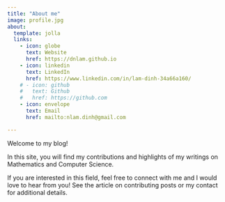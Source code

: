 ```yaml
---
title: "About me"
image: profile.jpg
about:
  template: jolla
  links:
    - icon: globe
      text: Website
      href: https://dnlam.github.io
    - icon: linkedin
      text: LinkedIn
      href: https://www.linkedin.com/in/lam-dinh-34a66a160/
    # - icon: github
    #   text: Github
    #   href: https://github.com
    - icon: envelope
      text: Email
      href: mailto:nlam.dinh@gmail.com

---
```


Welcome to my blog!

In this site, you will find my contributions and highlights of my writings on Mathematics and Computer Science.

If you are interested in this field, feel free to connect with me and I would love to hear from you! See the article on contributing posts or my contact for additional details.